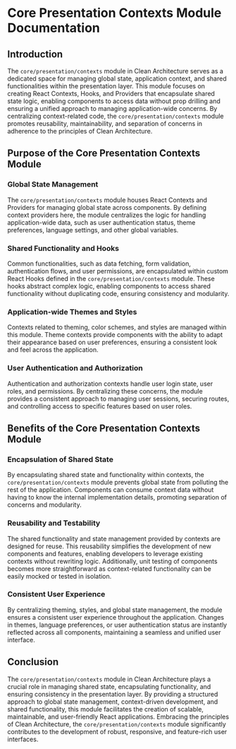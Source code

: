 # Core Presentation Contexts Module Documentation

## Introduction

The `core/presentation/contexts` module in Clean Architecture serves as a dedicated space for managing global state, application context, and shared functionalities within the presentation layer. This module focuses on creating React Contexts, Hooks, and Providers that encapsulate shared state logic, enabling components to access data without prop drilling and ensuring a unified approach to managing application-wide concerns. By centralizing context-related code, the `core/presentation/contexts` module promotes reusability, maintainability, and separation of concerns in adherence to the principles of Clean Architecture.

## Purpose of the Core Presentation Contexts Module

### Global State Management

The `core/presentation/contexts` module houses React Contexts and Providers for managing global state across components. By defining context providers here, the module centralizes the logic for handling application-wide data, such as user authentication status, theme preferences, language settings, and other global variables.

### Shared Functionality and Hooks

Common functionalities, such as data fetching, form validation, authentication flows, and user permissions, are encapsulated within custom React Hooks defined in the `core/presentation/contexts` module. These hooks abstract complex logic, enabling components to access shared functionality without duplicating code, ensuring consistency and modularity.

### Application-wide Themes and Styles

Contexts related to theming, color schemes, and styles are managed within this module. Theme contexts provide components with the ability to adapt their appearance based on user preferences, ensuring a consistent look and feel across the application.

### User Authentication and Authorization

Authentication and authorization contexts handle user login state, user roles, and permissions. By centralizing these concerns, the module provides a consistent approach to managing user sessions, securing routes, and controlling access to specific features based on user roles.

## Benefits of the Core Presentation Contexts Module

### Encapsulation of Shared State

By encapsulating shared state and functionality within contexts, the `core/presentation/contexts` module prevents global state from polluting the rest of the application. Components can consume context data without having to know the internal implementation details, promoting separation of concerns and modularity.

### Reusability and Testability

The shared functionality and state management provided by contexts are designed for reuse. This reusability simplifies the development of new components and features, enabling developers to leverage existing contexts without rewriting logic. Additionally, unit testing of components becomes more straightforward as context-related functionality can be easily mocked or tested in isolation.

### Consistent User Experience

By centralizing theming, styles, and global state management, the module ensures a consistent user experience throughout the application. Changes in themes, language preferences, or user authentication status are instantly reflected across all components, maintaining a seamless and unified user interface.

## Conclusion

The `core/presentation/contexts` module in Clean Architecture plays a crucial role in managing shared state, encapsulating functionality, and ensuring consistency in the presentation layer. By providing a structured approach to global state management, context-driven development, and shared functionality, this module facilitates the creation of scalable, maintainable, and user-friendly React applications. Embracing the principles of Clean Architecture, the `core/presentation/contexts` module significantly contributes to the development of robust, responsive, and feature-rich user interfaces.
